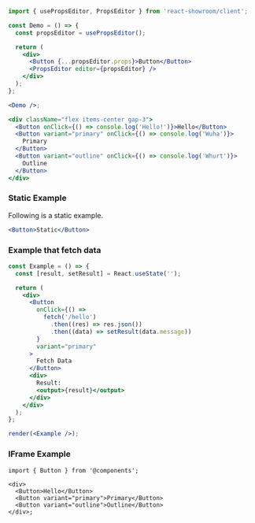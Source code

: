 ```jsx
import { usePropsEditor, PropsEditor } from 'react-showroom/client';

const Demo = () => {
  const propsEditor = usePropsEditor();

  return (
    <div>
      <Button {...propsEditor.props}>Button</Button>
      <PropsEditor editor={propsEditor} />
    </div>
  );
};

<Demo />;
```

```jsx
<div className="flex items-center gap-3">
  <Button onClick={() => console.log('Hello!')}>Hello</Button>
  <Button variant="primary" onClick={() => console.log('Wuha')}>
    Primary
  </Button>
  <Button variant="outline" onClick={() => console.log('Whurt')}>
    Outline
  </Button>
</div>
```

### Static Example

Following is a static example.

```jsx static
<Button>Static</Button>
```

### Example that fetch data

```jsx
const Example = () => {
  const [result, setResult] = React.useState('');

  return (
    <div>
      <Button
        onClick={() =>
          fetch('/hello')
            .then((res) => res.json())
            .then((data) => setResult(data.message))
        }
        variant="primary"
      >
        Fetch Data
      </Button>
      <div>
        Result:
        <output>{result}</output>
      </div>
    </div>
  );
};

render(<Example />);
```

### IFrame Example

```tsx frame
import { Button } from '@components';

<div>
  <Button>Hello</Button>
  <Button variant="primary">Primary</Button>
  <Button variant="outline">Outline</Button>
</div>;
```
